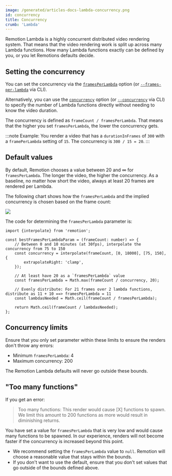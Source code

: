 ```yaml
---
image: /generated/articles-docs-lambda-concurrency.png
id: concurrency
title: Concurrency
crumb: 'Lambda'
---
```


Remotion Lambda is a highly concurrent distributed video rendering system. That means that the video rendering work is split up across many Lambda functions. How many Lambda functions exactly can be defined by you, or you let Remotions defaults decide.

## Setting the concurrency

You can set the concurrency via the [`framesPerLambda`](/docs/lambda/rendermediaonlambda#framesperlambda) option (or [`--frames-per-lambda`](/docs/lambda/cli/render#--frames-per-lambda) via CLI).

Alternatively, you can use the [`concurrency`](/docs/lambda/rendermediaonlambda#concurrency) option (or [`--concurrency`](/docs/lambda/cli/render#--concurrency) via CLI) to specify the number of Lambda functions directly without needing to know the video duration.

The concurrency is defined as `frameCount / framesPerLambda`. That means that the higher you set `framesPerLambda`, the lower the concurrency gets.

:::note
Example: You render a video that has a `durationInFrames` of `300` with a `framePerLambda` setting of `15`. The concurrency is `300 / 15 = 20`.
:::

## Default values

By default, Remotion chooses a value between 20 and ∞ for `framesPerLambda`. The longer the video, the higher the concurrency. As a baseline, no matter how short the video, always at least 20 frames are rendered per Lambda.

The following chart shows how the `framesPerLambda` and the implied concurrency is chosen based on the frame count:

<img src="/img/concurrency-chart.svg" />

The code for determining the `framesPerLambda` parameter is:

```tsx twoslash
import {interpolate} from 'remotion';

const bestFramesPerLambdaParam = (frameCount: number) => {
	// Between 0 and 10 minutes (at 30fps), interpolate the concurrency from 75 to 150
	const concurrency = interpolate(frameCount, [0, 18000], [75, 150], {
		extrapolateRight: 'clamp',
	});

	// At least have 20 as a `framesPerLambda` value
	const framesPerLambda = Math.max(frameCount / concurrency, 20);

	// Evenly distribute: For 21 frames over 2 lambda functions, distribute as 11 + 10 ==> framesPerLambda = 11
	const lambdasNeeded = Math.ceil(frameCount / framesPerLambda);

	return Math.ceil(frameCount / lambdasNeeded);
};
```


<ConcurrencyCalculator />

## Concurrency limits

Ensure that you only set parameter within these limits to ensure the renders don't throw any errors:

- Minimum `framesPerLambda`: 4
- Maximum concurrency: 200

The Remotion Lambda defaults will never go outside these bounds.

## "Too many functions"

If you get an error:

> Too many functions: This render would cause [X] functions to spawn. We limit this amount to 200 functions as more would result in diminishing returns.

You have set a value for `framesPerLambda` that is very low and would cause many functions to be spawned. In our experience, renders will not become faster if the concurrency is increased beyond this point.

- We recommend setting the `framesPerLambda` value to `null`. Remotion will choose a reasonable value that stays within the bounds.
- If you don't want to use the default, ensure that you don't set values that go outside of the bounds defined above.
